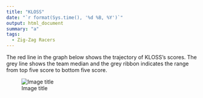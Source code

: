 ```yaml
---
title: "KLOSS"
date: "`r format(Sys.time(), '%d %B, %Y')`"
output: html_document
summary: "a"
tags:
  - Zig-Zag Racers
---
```


The red line in the graph below shows the trajectory of KLOSS's scores. The grey line shows the team median and the grey ribbon indicates the range from top five score to bottom five score.

![Image title](KLOSS.jpg)
